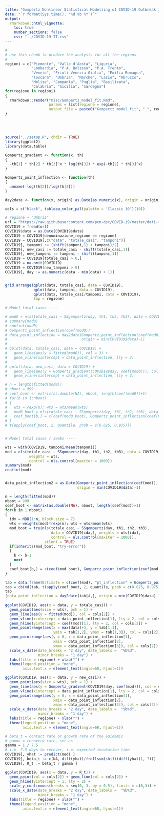 ```yaml
---
title: "Gompertz Nonlinear Statistical Modelling of COVID-19 Outbreak in Italy's regions"
date: "`r format(Sys.time(), '%d %b %Y')`"
output: 
  rmarkdown::html_vignette:
    toc: true
    number_sections: false
    css: "../COVID-19-IT.css"
---
```


```R
# 
# use this chunk to produce the analysis for all the regions
# 
regioni = c("Piemonte", "Valle d'Aosta", "Liguria", 
            "Lombardia", "P.A. Bolzano", "P.A. Trento", 
            "Veneto", "Friuli Venezia Giulia", "Emilia-Romagna", 
            "Toscana", "Umbria", "Marche", "Lazio", "Abruzzo", 
            "Molise", "Campania", "Puglia", "Basilicata", 
            "Calabria", "Sicilia", "Sardegna")
for(regione in regioni) 
{
  rmarkdown::render("misc/Gompertz_model_fit.Rmd", 
                    params = list(regione = regione), 
                    output_file = paste0("Gompertz_model_fit", "_", regione, ".html"))
}
```


<br><br>

```R
source("../setup.R", chdir = TRUE)
library(ggplot2)
library(data.table)

Gompertz_gradient <- function(x, th)
{
  -th[1] * th[2] * th[3]^x * log(th[3]) * exp(-th[2] * th[3]^x)
}

Gompertz_point_inflection <- function(th)
{ 
  unname(-log(th[2])/log(th[3]))
}

day2date <- function(x, origin) as.Date(as.numeric(x), origin = origin)

cols = c("black", tableau_color_pal(palette = "Classic 10")(10))
```

```R
# regione = "Umbria"
url = "https://raw.githubusercontent.com/pcm-dpc/COVID-19/master/dati-regioni/dpc-covid19-ita-regioni.csv"
COVID19 = fread(url)
COVID19$data = as.Date(COVID19$data)
COVID19 = COVID19[denominazione_regione == regione]
COVID19 = COVID19[,c("data", "totale_casi", "tamponi")]
COVID19[, tamponi := (shift(tamponi,1) + tamponi)/2]
COVID19[, new_casi := totale_casi - shift(totale_casi,1)]
COVID19[, new_tamponi := tamponi - shift(tamponi,1)]
COVID19 = COVID19[totale_casi > 0,]
COVID19 = na.omit(COVID19)
COVID19 = COVID19[new_tamponi > 0]
COVID19[, day := as.numeric(data - min(data) + 1)]


grid.arrange(qplot(data, totale_casi, data = COVID19),
             qplot(data, tamponi, data = COVID19),
             qplot(data, totale_casi/tamponi, data = COVID19),
             top = regione)
             
# Model total cases ----

# mod0 = nls(totale_casi ~ SSgompertz(day, th1, th2, th3), data = COVID19)
# summary(mod0)
# confint(mod0)
# Gompertz_point_inflection(coef(mod0))
# data_point_inflection = day2date(Gompertz_point_inflection(coef(mod0)), 
#                                  origin = min(COVID19$data)-1)
#   
# qplot(data, totale_casi, data = COVID19) +
#   geom_line(aes(y = fitted(mod0)), col = 3) +
#   geom_vline(xintercept = data_point_inflection, lty = 2)
# 
# qplot(data, new_casi, data = COVID19) +
#   geom_line(aes(y = Gompertz_gradient(COVID19$day, coef(mod0))), col = 3) +
#   geom_vline(xintercept = data_point_inflection, lty = 2)

# n = length(fitted(mod0))
# nboot = 999
# coef_boot <- matrix(as.double(NA), nboot, length(coef(mod0))+1)
# for(b in 1:nboot)
# {
#   wts = rexp(n); wts = wts/mean(wts)
#   mod0_boot = nls(totale_casi ~ SSgompertz(day, th1, th2, th3), data = COVID19, weights = wts)
#   coef_boot[b,] = c(coef(mod0_boot), Gompertz_point_inflection(coef(mod0_boot)))
# }
# t(apply(coef_boot, 2, quantile, prob = c(0.025, 0.975)))


# Model total cases / swabs ----

wts = with(COVID19, tamponi/mean(tamponi))
mod = nls(totale_casi ~ SSgompertz(day, th1, th2, th3), data = COVID19, 
           weights = wts,
           control = nls.control(maxiter = 1000))
summary(mod)
confint(mod)


data_point_inflection2 = as.Date(Gompertz_point_inflection(coef(mod)), 
                                 origin = min(COVID19$data)-1)

n = length(fitted(mod))
nboot = 999
coef_boot <- matrix(as.double(NA), nboot, length(coef(mod))+1)
for(b in 1:nboot)
{
  idx = MBB(1:n, block.size = 7)
  wts = weights(mod)*rexp(n); wts = wts/mean(wts)
  mod_boot = try(nls(totale_casi ~ SSgompertz(day, th1, th2, th3),
                     data = COVID19[idx,], weights = wts[idx],
                     control = nls.control(maxiter = 1000)),
                  silent = TRUE)
  if(inherits(mod_boot, "try-error"))
  {
    b <- b-1
    next
  }
  coef_boot[b,] = c(coef(mod_boot), Gompertz_point_inflection(coef(mod_boot)))
}

tab = data.frame(Estimate = c(coef(mod), "pt_inflection" = Gompertz_point_inflection(coef(mod))))
tab = cbind(tab, t(apply(coef_boot, 2, quantile, prob = c(0.025, 0.975), na.rm = TRUE)))
tab
(data_point_inflection = day2date(tab[4,], origin = min(COVID19$data)-1))
  
ggplot(COVID19, aes(x = data, y = totale_casi)) +
  geom_point(aes(size = wts), pch = 1) +
  geom_line(aes(y = fitted(mod)), col = cols[2]) +
  geom_vline(xintercept = data_point_inflection[1], lty = 2, col = cols[2]) +
  geom_hline(yintercept = coef(mod)[1], lty = 2, col = cols[2]) +
  geom_pointrange(aes(x = max(data)+3, y = tab[1,1], 
                      ymin = tab[1,2], ymax = tab[1,3]), col = cols[2]) +
  geom_pointrange(aes(y = 0, x = data_point_inflection[1], 
                      xmin = data_point_inflection[2], 
                      xmax = data_point_inflection[3]), col = cols[2]) +
  scale_x_date(date_breaks = "2 day", date_labels =  "%b%d",
               minor_breaks = "1 day") +
  labs(title = regione) + xlab("") +
  theme(legend.position = "none",
        axis.text.x = element_text(angle=60, hjust=1))

ggplot(COVID19, aes(x = data, y = new_casi)) +
  geom_point(aes(size = wts), pch = 1) +
  geom_line(aes(y = Gompertz_gradient(COVID19$day, coef(mod))), col = cols[2]) +
  geom_vline(xintercept = data_point_inflection[1], lty = 2, col = cols[2]) +
  geom_pointrange(aes(y = 0, x = data_point_inflection[1], 
                      xmin = data_point_inflection[2], 
                      xmax = data_point_inflection[3]), col = cols[2]) +
  scale_x_date(date_breaks = "2 day", date_labels =  "%b%d",
               minor_breaks = "1 day") +
  labs(title = regione) + xlab("") +
  theme(legend.position = "none",
        axis.text.x = element_text(angle=60, hjust=1))
```

```R
# beta_t = contact rate or growth rate of the epidemic
# gamma = recovery rate, set as 
gamma = 1 / 7.5
# i.e. 7.5 days to recover, i.e. expected incubation time
COVID19[, yhat := predict(mod) ]
COVID19[, beta_t := c(NA, diff(yhat)/frollsum(shift(diff(yhat)), 7))]
COVID19[, R_t := beta_t / gamma ]

ggplot(COVID19, aes(x = data, y = R_t)) +
  geom_point(col = cols[2]) + geom_line(col = cols[2]) + 
  geom_hline(yintercept = 1, lty = 2) +
  scale_y_continuous(breaks = seq(0, 3, by = 0.5), limits = c(0,3)) +
  scale_x_date(date_breaks = "2 day", date_labels =  "%b%d",
               minor_breaks = "1 day") +
  labs(title = regione) + xlab("") +
  theme(legend.position = "none",
        axis.text.x = element_text(angle=60, hjust=1))
```

